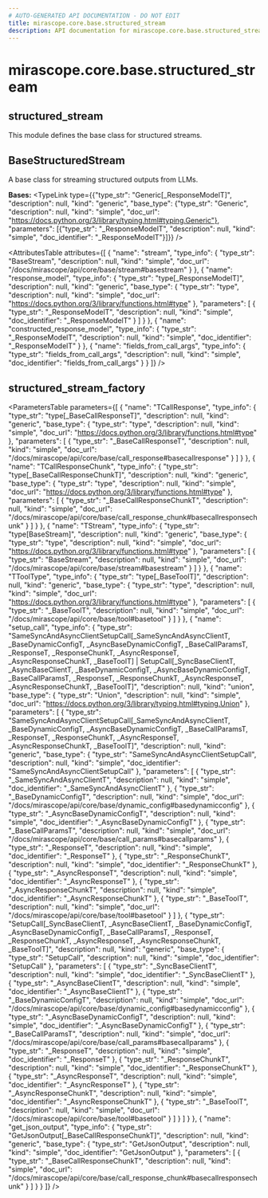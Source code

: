 ```yaml
---
# AUTO-GENERATED API DOCUMENTATION - DO NOT EDIT
title: mirascope.core.base.structured_stream
description: API documentation for mirascope.core.base.structured_stream
---
```


# mirascope.core.base.structured_stream

## <ApiType type="Module" path="core/base/structured_stream" symbolName="structured_stream" /> structured_stream

This module defines the base class for structured streams.

## <ApiType type="Class" path="core/base/structured_stream" symbolName="BaseStructuredStream" /> BaseStructuredStream

A base class for streaming structured outputs from LLMs.

**Bases:** 
<TypeLink type={{"type_str": "Generic[_ResponseModelT]", "description": null, "kind": "generic", "base_type": {"type_str": "Generic", "description": null, "kind": "simple", "doc_url": "https://docs.python.org/3/library/typing.html#typing.Generic"}, "parameters": [{"type_str": "_ResponseModelT", "description": null, "kind": "simple", "doc_identifier": "_ResponseModelT"}]}} />

<AttributesTable
  attributes={[
  {
    "name": "stream",
    "type_info": {
      "type_str": "BaseStream",
      "description": null,
      "kind": "simple",
      "doc_url": "/docs/mirascope/api/core/base/stream#basestream"
    }
  },
  {
    "name": "response_model",
    "type_info": {
      "type_str": "type[_ResponseModelT]",
      "description": null,
      "kind": "generic",
      "base_type": {
        "type_str": "type",
        "description": null,
        "kind": "simple",
        "doc_url": "https://docs.python.org/3/library/functions.html#type"
      },
      "parameters": [
        {
          "type_str": "_ResponseModelT",
          "description": null,
          "kind": "simple",
          "doc_identifier": "_ResponseModelT"
        }
      ]
    }
  },
  {
    "name": "constructed_response_model",
    "type_info": {
      "type_str": "_ResponseModelT",
      "description": null,
      "kind": "simple",
      "doc_identifier": "_ResponseModelT"
    }
  },
  {
    "name": "fields_from_call_args",
    "type_info": {
      "type_str": "fields_from_call_args",
      "description": null,
      "kind": "simple",
      "doc_identifier": "fields_from_call_args"
    }
  }
]}
/>


## <ApiType type="Function" path="core/base/structured_stream" symbolName="structured_stream_factory" /> structured_stream_factory

<ParametersTable
  parameters={[
  {
    "name": "TCallResponse",
    "type_info": {
      "type_str": "type[_BaseCallResponseT]",
      "description": null,
      "kind": "generic",
      "base_type": {
        "type_str": "type",
        "description": null,
        "kind": "simple",
        "doc_url": "https://docs.python.org/3/library/functions.html#type"
      },
      "parameters": [
        {
          "type_str": "_BaseCallResponseT",
          "description": null,
          "kind": "simple",
          "doc_url": "/docs/mirascope/api/core/base/call_response#basecallresponse"
        }
      ]
    }
  },
  {
    "name": "TCallResponseChunk",
    "type_info": {
      "type_str": "type[_BaseCallResponseChunkT]",
      "description": null,
      "kind": "generic",
      "base_type": {
        "type_str": "type",
        "description": null,
        "kind": "simple",
        "doc_url": "https://docs.python.org/3/library/functions.html#type"
      },
      "parameters": [
        {
          "type_str": "_BaseCallResponseChunkT",
          "description": null,
          "kind": "simple",
          "doc_url": "/docs/mirascope/api/core/base/call_response_chunk#basecallresponsechunk"
        }
      ]
    }
  },
  {
    "name": "TStream",
    "type_info": {
      "type_str": "type[BaseStream]",
      "description": null,
      "kind": "generic",
      "base_type": {
        "type_str": "type",
        "description": null,
        "kind": "simple",
        "doc_url": "https://docs.python.org/3/library/functions.html#type"
      },
      "parameters": [
        {
          "type_str": "BaseStream",
          "description": null,
          "kind": "simple",
          "doc_url": "/docs/mirascope/api/core/base/stream#basestream"
        }
      ]
    }
  },
  {
    "name": "TToolType",
    "type_info": {
      "type_str": "type[_BaseToolT]",
      "description": null,
      "kind": "generic",
      "base_type": {
        "type_str": "type",
        "description": null,
        "kind": "simple",
        "doc_url": "https://docs.python.org/3/library/functions.html#type"
      },
      "parameters": [
        {
          "type_str": "_BaseToolT",
          "description": null,
          "kind": "simple",
          "doc_url": "/docs/mirascope/api/core/base/tool#basetool"
        }
      ]
    }
  },
  {
    "name": "setup_call",
    "type_info": {
      "type_str": "SameSyncAndAsyncClientSetupCall[_SameSyncAndAsyncClientT, _BaseDynamicConfigT, _AsyncBaseDynamicConfigT, _BaseCallParamsT, _ResponseT, _ResponseChunkT, _AsyncResponseT, _AsyncResponseChunkT, _BaseToolT] | SetupCall[_SyncBaseClientT, _AsyncBaseClientT, _BaseDynamicConfigT, _AsyncBaseDynamicConfigT, _BaseCallParamsT, _ResponseT, _ResponseChunkT, _AsyncResponseT, _AsyncResponseChunkT, _BaseToolT]",
      "description": null,
      "kind": "union",
      "base_type": {
        "type_str": "Union",
        "description": null,
        "kind": "simple",
        "doc_url": "https://docs.python.org/3/library/typing.html#typing.Union"
      },
      "parameters": [
        {
          "type_str": "SameSyncAndAsyncClientSetupCall[_SameSyncAndAsyncClientT, _BaseDynamicConfigT, _AsyncBaseDynamicConfigT, _BaseCallParamsT, _ResponseT, _ResponseChunkT, _AsyncResponseT, _AsyncResponseChunkT, _BaseToolT]",
          "description": null,
          "kind": "generic",
          "base_type": {
            "type_str": "SameSyncAndAsyncClientSetupCall",
            "description": null,
            "kind": "simple",
            "doc_identifier": "SameSyncAndAsyncClientSetupCall"
          },
          "parameters": [
            {
              "type_str": "_SameSyncAndAsyncClientT",
              "description": null,
              "kind": "simple",
              "doc_identifier": "_SameSyncAndAsyncClientT"
            },
            {
              "type_str": "_BaseDynamicConfigT",
              "description": null,
              "kind": "simple",
              "doc_url": "/docs/mirascope/api/core/base/dynamic_config#basedynamicconfig"
            },
            {
              "type_str": "_AsyncBaseDynamicConfigT",
              "description": null,
              "kind": "simple",
              "doc_identifier": "_AsyncBaseDynamicConfigT"
            },
            {
              "type_str": "_BaseCallParamsT",
              "description": null,
              "kind": "simple",
              "doc_url": "/docs/mirascope/api/core/base/call_params#basecallparams"
            },
            {
              "type_str": "_ResponseT",
              "description": null,
              "kind": "simple",
              "doc_identifier": "_ResponseT"
            },
            {
              "type_str": "_ResponseChunkT",
              "description": null,
              "kind": "simple",
              "doc_identifier": "_ResponseChunkT"
            },
            {
              "type_str": "_AsyncResponseT",
              "description": null,
              "kind": "simple",
              "doc_identifier": "_AsyncResponseT"
            },
            {
              "type_str": "_AsyncResponseChunkT",
              "description": null,
              "kind": "simple",
              "doc_identifier": "_AsyncResponseChunkT"
            },
            {
              "type_str": "_BaseToolT",
              "description": null,
              "kind": "simple",
              "doc_url": "/docs/mirascope/api/core/base/tool#basetool"
            }
          ]
        },
        {
          "type_str": "SetupCall[_SyncBaseClientT, _AsyncBaseClientT, _BaseDynamicConfigT, _AsyncBaseDynamicConfigT, _BaseCallParamsT, _ResponseT, _ResponseChunkT, _AsyncResponseT, _AsyncResponseChunkT, _BaseToolT]",
          "description": null,
          "kind": "generic",
          "base_type": {
            "type_str": "SetupCall",
            "description": null,
            "kind": "simple",
            "doc_identifier": "SetupCall"
          },
          "parameters": [
            {
              "type_str": "_SyncBaseClientT",
              "description": null,
              "kind": "simple",
              "doc_identifier": "_SyncBaseClientT"
            },
            {
              "type_str": "_AsyncBaseClientT",
              "description": null,
              "kind": "simple",
              "doc_identifier": "_AsyncBaseClientT"
            },
            {
              "type_str": "_BaseDynamicConfigT",
              "description": null,
              "kind": "simple",
              "doc_url": "/docs/mirascope/api/core/base/dynamic_config#basedynamicconfig"
            },
            {
              "type_str": "_AsyncBaseDynamicConfigT",
              "description": null,
              "kind": "simple",
              "doc_identifier": "_AsyncBaseDynamicConfigT"
            },
            {
              "type_str": "_BaseCallParamsT",
              "description": null,
              "kind": "simple",
              "doc_url": "/docs/mirascope/api/core/base/call_params#basecallparams"
            },
            {
              "type_str": "_ResponseT",
              "description": null,
              "kind": "simple",
              "doc_identifier": "_ResponseT"
            },
            {
              "type_str": "_ResponseChunkT",
              "description": null,
              "kind": "simple",
              "doc_identifier": "_ResponseChunkT"
            },
            {
              "type_str": "_AsyncResponseT",
              "description": null,
              "kind": "simple",
              "doc_identifier": "_AsyncResponseT"
            },
            {
              "type_str": "_AsyncResponseChunkT",
              "description": null,
              "kind": "simple",
              "doc_identifier": "_AsyncResponseChunkT"
            },
            {
              "type_str": "_BaseToolT",
              "description": null,
              "kind": "simple",
              "doc_url": "/docs/mirascope/api/core/base/tool#basetool"
            }
          ]
        }
      ]
    }
  },
  {
    "name": "get_json_output",
    "type_info": {
      "type_str": "GetJsonOutput[_BaseCallResponseChunkT]",
      "description": null,
      "kind": "generic",
      "base_type": {
        "type_str": "GetJsonOutput",
        "description": null,
        "kind": "simple",
        "doc_identifier": "GetJsonOutput"
      },
      "parameters": [
        {
          "type_str": "_BaseCallResponseChunkT",
          "description": null,
          "kind": "simple",
          "doc_url": "/docs/mirascope/api/core/base/call_response_chunk#basecallresponsechunk"
        }
      ]
    }
  }
]}
/>



